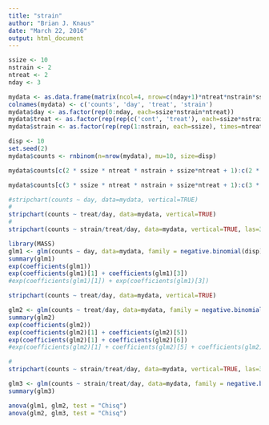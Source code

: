 ```yaml
---
title: "strain"
author: "Brian J. Knaus"
date: "March 22, 2016"
output: html_document
---
```






```r
ssize <- 10
nstrain <- 2
ntreat <- 2
nday <- 3

mydata <- as.data.frame(matrix(ncol=4, nrow=c(nday+1)*ntreat*nstrain*ssize))
colnames(mydata) <- c('counts', 'day', 'treat', 'strain')
mydata$day <- as.factor(rep(0:nday, each=ssize*nstrain*ntreat))
mydata$treat <- as.factor(rep(rep(c('cont', 'treat'), each=ssize*nstrain), times=c(nday+1) ))
mydata$strain <- as.factor(rep(rep(1:nstrain, each=ssize), times=ntreat*c(nday+1)))

disp <- 10
set.seed(2)
mydata$counts <- rnbinom(n=nrow(mydata), mu=10, size=disp)

mydata$counts[c(2 * ssize * ntreat * nstrain + ssize*ntreat + 1):c(2 * ssize * ntreat * nstrain + ssize*ntreat + ssize)] <- rnbinom(n=ssize, mu=100, size=disp)

mydata$counts[c(3 * ssize * ntreat * nstrain + ssize*ntreat + 1):c(3 * ssize * ntreat * nstrain + ssize*ntreat + ssize)] <- rnbinom(n=ssize, mu=100, size=disp)
```



```r
#stripchart(counts ~ day, data=mydata, vertical=TRUE)
#
stripchart(counts ~ treat/day, data=mydata, vertical=TRUE)
#
stripchart(counts ~ strain/treat/day, data=mydata, vertical=TRUE, las=3)
```


```r
library(MASS)
glm1 <- glm(counts ~ day, data=mydata, family = negative.binomial(disp))
summary(glm1)
exp(coefficients(glm1))
exp(coefficients(glm1)[1] + coefficients(glm1)[3])
#exp(coefficients(glm1)[1]) + exp(coefficients(glm1)[3])
```



```r
stripchart(counts ~ treat/day, data=mydata, vertical=TRUE)
```



```r
glm2 <- glm(counts ~ treat/day, data=mydata, family = negative.binomial(disp))
summary(glm2)
exp(coefficients(glm2))
exp(coefficients(glm2)[1] + coefficients(glm2)[5])
exp(coefficients(glm2)[1] + coefficients(glm2)[6])
#exp(coefficients(glm2)[1] + coefficients(glm2)[5] + coefficients(glm2)[6])
```


```r
#
stripchart(counts ~ strain/treat/day, data=mydata, vertical=TRUE, las=3)
```



```r
glm3 <- glm(counts ~ strain/treat/day, data=mydata, family = negative.binomial(disp))
summary(glm3)
```



```r
anova(glm1, glm2, test = "Chisq")
anova(glm2, glm3, test = "Chisq")
```




